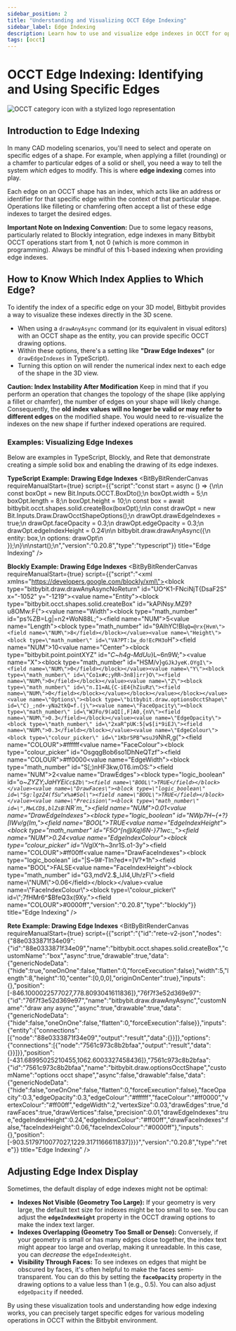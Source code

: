 ```yaml
---
sidebar_position: 2
title: "Understanding and Visualizing OCCT Edge Indexing"
sidebar_label: Edge Indexing
description: Learn how to use and visualize edge indexes in OCCT for operations like filleting or chamfering specific edges, and how to adjust their display in Bitbybit.
tags: [occt]
---
```


# OCCT Edge Indexing: Identifying and Using Specific Edges

<img 
  class="category-icon-small" 
  src="https://s.bitbybit.dev/assets/icons/white/occt-icon.svg" 
  alt="OCCT category icon with a stylized logo representation" 
  title="OCCT category icon" />

## Introduction to Edge Indexing

In many CAD modeling scenarios, you'll need to select and operate on specific edges of a shape. For example, when applying a fillet (rounding) or a chamfer to particular edges of a solid or shell, you need a way to tell the system *which* edges to modify. This is where **edge indexing** comes into play.

Each edge on an OCCT shape has an index, which acts like an address or identifier for that specific edge within the context of that particular shape. Operations like filleting or chamfering often accept a list of these edge indexes to target the desired edges.

**Important Note on Indexing Convention:**
Due to some legacy reasons, particularly related to Blockly integration, edge indexes in many Bitbybit OCCT operations start from **1**, not 0 (which is more common in programming). Always be mindful of this 1-based indexing when providing edge indexes.

## How to Know Which Index Applies to Which Edge?

To identify the index of a specific edge on your 3D model, Bitbybit provides a way to visualize these indexes directly in the 3D scene.

*   When using a `drawAnyAsync` command (or its equivalent in visual editors) with an OCCT shape as the entity, you can provide specific OCCT drawing options.
*   Within these options, there's a setting like **"Draw Edge Indexes"** (or `drawEdgeIndexes` in TypeScript).
*   Turning this option on will render the numerical index next to each edge of the shape in the 3D view.

**Caution: Index Instability After Modification**
Keep in mind that if you perform an operation that changes the topology of the shape (like applying a fillet or chamfer), the number of edges on your shape will likely change. Consequently, the **old index values will no longer be valid or may refer to different edges** on the modified shape. You would need to re-visualize the indexes on the new shape if further indexed operations are required.

### Examples: Visualizing Edge Indexes

Below are examples in TypeScript, Blockly, and Rete that demonstrate creating a simple solid box and enabling the drawing of its edge indexes.

**TypeScript Example: Drawing Edge Indexes**
<BitByBitRenderCanvas
  requireManualStart={true}
  script={{"script":"const start = async () => {\n\n    const boxOpt = new Bit.Inputs.OCCT.BoxDto();\n    boxOpt.width = 5;\n    boxOpt.length = 8;\n    boxOpt.height = 10;\n    const box = await bitbybit.occt.shapes.solid.createBox(boxOpt);\n\n    const drawOpt = new Bit.Inputs.Draw.DrawOcctShapeOptions();\n    drawOpt.drawEdgeIndexes = true;\n    drawOpt.faceOpacity = 0.3;\n    drawOpt.edgeOpacity = 0.3;\n    drawOpt.edgeIndexHeight = 0.24\n\n    bitbybit.draw.drawAnyAsync({\n        entity: box,\n        options: drawOpt\n    });\n}\n\nstart();\n","version":"0.20.8","type":"typescript"}}
  title="Edge Indexing"
/>

**Blockly Example: Drawing Edge Indexes**
<BitByBitRenderCanvas
  requireManualStart={true}
  script={{"script":"<xml xmlns=\"https://developers.google.com/blockly/xml\"><block type=\"bitbybit.draw.drawAnyAsyncNoReturn\" id=\"UO^K1-FNciNjT{DsaF2S\" x=\"-1052\" y=\"-1219\"><value name=\"Entity\"><block type=\"bitbybit.occt.shapes.solid.createBox\" id=\"kAPiNsy.MZ9?u8OMw:F{\"><value name=\"Width\"><block type=\"math_number\" id=\"ps%ZB=Lg|=n2+WoN88L;\"><field name=\"NUM\">5</field></block></value><value name=\"Length\"><block type=\"math_number\" id=\"9AIhYC!Bl`qQ=@rx{Hvm\"><field name=\"NUM\">8</field></block></value><value name=\"Height\"><block type=\"math_number\" id=\"VA?PT:1w_do!EcPH3o`H\"><field name=\"NUM\">10</field></block></value><value name=\"Center\"><block type=\"bitbybit.point.pointXYZ\" id=\"*C~h4g-MdUu*}L~6n9W;\"><value name=\"X\"><block type=\"math_number\" id=\"HSM/v}`gGJkJyeK.OYgI\"><field name=\"NUM\">0</field></block></value><value name=\"Y\"><block type=\"math_number\" id=\"Co1x#c;yRR~3n8]irr}O\"><field name=\"NUM\">0</field></block></value><value name=\"Z\"><block type=\"math_number\" id=\"n.I1=AL{C-iE4{hZiuRz\"><field name=\"NUM\">0</field></block></value></block></value></block></value><value name=\"Options\"><block type=\"bitbybit.draw.optionsOcctShape\" id=\"C)_;nd+-yNa2tkQ=f.(j\"><value name=\"FaceOpacity\"><block type=\"math_number\" id=\"WJFo/9(aQI[,F]A0,{nV\"><field name=\"NUM\">0.3</field></block></value><value name=\"EdgeOpacity\"><block type=\"math_number\" id=\"2xaR^pUK:5[w$[i*9iEJ\"><field name=\"NUM\">0.3</field></block></value><value name=\"EdgeColour\"><block type=\"colour_picker\" id=\"1Kbr5PB^wsuJ9`NhR,g(\"><field name=\"COLOUR\">#ffffff</field></block></value><value name=\"FaceColour\"><block type=\"colour_picker\" id=\"OsgqgBob6so1DhNeQTzf\"><field name=\"COLOUR\">#ff0000</field></block></value><value name=\"EdgeWidth\"><block type=\"math_number\" id=\"S[;)nHF3kw,0T6.imOS:\"><field name=\"NUM\">2</field></block></value><value name=\"DrawEdges\"><block type=\"logic_boolean\" id=\"o~*ZYZY;JaHYEi`Cc$Zb\"><field name=\"BOOL\">TRUE</field></block></value><value name=\"DrawFaces\"><block type=\"logic_boolean\" id=\"Sg:lgzZ4(fSu^x%a#Sol\"><field name=\"BOOL\">TRUE</field></block></value><value name=\"Precision\"><block type=\"math_number\" id=\",MwLCD$,blZsB`:NR`m_\"><field name=\"NUM\">0.01</field></block></value><value name=\"DrawEdgeIndexes\"><block type=\"logic_boolean\" id=\"NWp7H~{+?}[IWv/g{Im,\"><field name=\"BOOL\">TRUE</field></block></value><value name=\"EdgeIndexHeight\"><block type=\"math_number\" id=\"F5O^[n@Xq)6N-}71wc:_\"><field name=\"NUM\">0.24</field></block></value><value name=\"EdgeIndexColour\"><block type=\"colour_picker\" id=\"i*VgIX^h~3nr1S.o1-3y\"><field name=\"COLOUR\">#ff00ff</field></block></value><value name=\"DrawFaceIndexes\"><block type=\"logic_boolean\" id=\"|S~9#-TIn?ed*=]V?*1h\"><field name=\"BOOL\">FALSE</field></block></value><value name=\"FaceIndexHeight\"><block type=\"math_number\" id=\"G3,mdV2.$_lJl4,Uh/zF\"><field name=\"NUM\">0.06</field></block></value><value name=\"FaceIndexColour\"><block type=\"colour_picker\" id=\";7fHMr6^$BfeQ3x(9Xy.\"><field name=\"COLOUR\">#0000ff</field></block></value></block></value></block></xml>","version":"0.20.8","type":"blockly"}}
  title="Edge Indexing"
/>

**Rete Example: Drawing Edge Indexes**
<BitByBitRenderCanvas
  requireManualStart={true}
  script={{"script":"{\"id\":\"rete-v2-json\",\"nodes\":{\"88e0333871f34e09\":{\"id\":\"88e0333871f34e09\",\"name\":\"bitbybit.occt.shapes.solid.createBox\",\"customName\":\"box\",\"async\":true,\"drawable\":true,\"data\":{\"genericNodeData\":{\"hide\":true,\"oneOnOne\":false,\"flatten\":0,\"forceExecution\":false},\"width\":5,\"length\":8,\"height\":10,\"center\":[0,0,0],\"originOnCenter\":true},\"inputs\":{},\"position\":[-846.1000022577027,778.8093041611836]},\"76f7f3e52d369e97\":{\"id\":\"76f7f3e52d369e97\",\"name\":\"bitbybit.draw.drawAnyAsync\",\"customName\":\"draw any async\",\"async\":true,\"drawable\":true,\"data\":{\"genericNodeData\":{\"hide\":false,\"oneOnOne\":false,\"flatten\":0,\"forceExecution\":false}},\"inputs\":{\"entity\":{\"connections\":[{\"node\":\"88e0333871f34e09\",\"output\":\"result\",\"data\":{}}]},\"options\":{\"connections\":[{\"node\":\"7561c973c8b2bfaa\",\"output\":\"result\",\"data\":{}}]}},\"position\":[-431.68995025210455,1062.6003327458436]},\"7561c973c8b2bfaa\":{\"id\":\"7561c973c8b2bfaa\",\"name\":\"bitbybit.draw.optionsOcctShape\",\"customName\":\"options occt shape\",\"async\":false,\"drawable\":false,\"data\":{\"genericNodeData\":{\"hide\":false,\"oneOnOne\":false,\"flatten\":0,\"forceExecution\":false},\"faceOpacity\":0.3,\"edgeOpacity\":0.3,\"edgeColour\":\"#ffffff\",\"faceColour\":\"#ff0000\",\"vertexColour\":\"#ff00ff\",\"edgeWidth\":2,\"vertexSize\":0.03,\"drawEdges\":true,\"drawFaces\":true,\"drawVertices\":false,\"precision\":0.01,\"drawEdgeIndexes\":true,\"edgeIndexHeight\":0.24,\"edgeIndexColour\":\"#ff00ff\",\"drawFaceIndexes\":false,\"faceIndexHeight\":0.06,\"faceIndexColour\":\"#0000ff\"},\"inputs\":{},\"position\":[-903.5179710077027,1229.3171166611837]}}}","version":"0.20.8","type":"rete"}}
  title="Edge Indexing"
/>


## Adjusting Edge Index Display

Sometimes, the default display of edge indexes might not be optimal:

*   **Indexes Not Visible (Geometry Too Large):** If your geometry is very large, the default text size for indexes might be too small to see. You can adjust the **`edgeIndexHeight`** property in the OCCT drawing options to make the index text larger.
*   **Indexes Overlapping (Geometry Too Small or Dense):** Conversely, if your geometry is small or has many edges close together, the index text might appear too large and overlap, making it unreadable. In this case, you can *decrease* the `edgeIndexHeight`.
*   **Visibility Through Faces:** To see indexes on edges that might be obscured by faces, it's often helpful to make the faces semi-transparent. You can do this by setting the **`faceOpacity`** property in the drawing options to a value less than 1 (e.g., 0.5). You can also adjust `edgeOpacity` if needed.

By using these visualization tools and understanding how edge indexing works, you can precisely target specific edges for various modeling operations in OCCT within the Bitbybit environment.